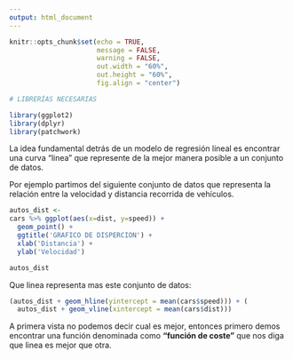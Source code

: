 ```yaml
---
output: html_document
---
```


<div class="my-post-main-container">

<!-- ################  CONFIGURACIONES ###################### -->

```r
knitr::opts_chunk$set(echo = TRUE,
                      message = FALSE,
                      warning = FALSE,
                      out.width = "60%",
                      out.height = "60%",
                      fig.align = "center")

# LIBRERÍAS NECESARIAS

library(ggplot2)
library(dplyr)
library(patchwork)

```

La idea fundamental detrás de un modelo de regresión lineal es encontrar una curva "linea" que represente de la mejor manera posible a un conjunto de datos.

Por ejemplo partimos del siguiente conjunto de datos que representa la relación entre la velocidad y distancia recorrida de vehículos.

```r
autos_dist <- 
cars %>% ggplot(aes(x=dist, y=speed)) + 
  geom_point() + 
  ggtitle('GRAFICO DE DISPERCION') +
  xlab('Distancia') + 
  ylab('Velocidad')

autos_dist

```

Que linea representa mas este conjunto de datos:

```r

(autos_dist + geom_hline(yintercept = mean(cars$speed))) + ( 
  autos_dist + geom_vline(xintercept = mean(cars$dist)))
```

A primera vista no podemos decir cual es mejor, entonces primero demos encontrar una función denominada como **"función de coste"** que nos diga que linea es mejor que otra.


</div>